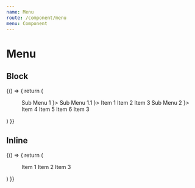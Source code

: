 ```yaml
---
name: Menu
route: /component/menu
menu: Component
---
```



# Menu

## Block

<Playground>
  {() => {
    return (
      <div style={{ width: 300 }}>
        <Menu>
          <Menu.Sub title={  <span> Sub Menu 1 </span> }>
            <Menu.Sub title={ <span> Sub Menu 1.1 </span> }>
              <Menu.Item>
                Item 1
              </Menu.Item>
              <Menu.Item>
                Item 2
              </Menu.Item>
            </Menu.Sub>
            <Menu.Item>
                Item 3
            </Menu.Item>
          </Menu.Sub>
           <Menu.Sub title={ <span> Sub Menu 2 </span>  }>
            <Menu.Item>
                Item 4
            </Menu.Item>
            <Menu.Item>
                Item 5
            </Menu.Item>
            <Menu.Item>
                Item 6
            </Menu.Item>
          </Menu.Sub>
          <Divider />
          <Menu.Item>
             Item 3
          </Menu.Item>
        </Menu>
      </div>
    )
  }}
</Playground>

## Inline

<Playground>
  {() => {
    return (
      <div>
        <Menu inline style={{ width: 300 }}>
          <Menu.Item>
            <Text> Item 1 </Text>
          </Menu.Item>
          <Menu.Item>
            <Text> Item 2 </Text>
          </Menu.Item>
          <Menu.Item>
            <Text> Item 3 </Text>
          </Menu.Item>
        </Menu>
      </div>
    )
  }}
</Playground>
